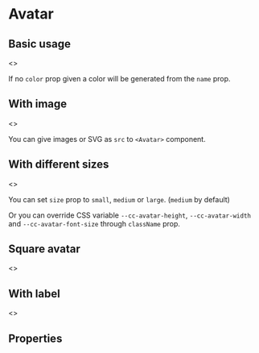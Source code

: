 
<Meta title="Components|Avatar" component={Avatar} />

# Avatar

## Basic usage

<Preview>
  <Story name="Basic usage">
    <>
      <Avatar name="Darth Vader" />
      <Avatar name="Luke Skywalker" />
      <Avatar name="Yoda" />
      <Avatar name="C3PO" color="#DA8E03" />
    </>
  </Story>
</Preview>

If no `color` prop given a color will be generated from the `name` prop.

## With image

<Preview>
  <Story name="With image">
    <>
      <Avatar src="https://upload.wikimedia.org/wikipedia/en/7/76/Darth_Vader.jpg" />
      <Avatar src="https://upload.wikimedia.org/wikipedia/en/9/9b/Luke_Skywalker.png" />
      <Avatar src="https://upload.wikimedia.org/wikipedia/en/9/9b/Yoda_Empire_Strikes_Back.png" />
    </>
  </Story>
</Preview>

You can give images or SVG as `src` to `<Avatar>` component.

## With different sizes

<Preview>
  <Story name="Sizes">
    <>
      <Avatar name="Yoda" size="small" />
      <Avatar name="Yoda" size="medium" />
      <Avatar name="Yoda" size="large" />
    </>
  </Story>
</Preview>

You can set `size` prop to `small`, `medium` or `large`. (`medium` by default)

Or you can override CSS variable `--cc-avatar-height`, `--cc-avatar-width` and `--cc-avatar-font-size` through `className` prop.

## Square avatar

<Preview>
  <Story name="Square">
    <>
      <Avatar name="Darth Vader" square />
      <Avatar name="Luke Skywalker" square />
      <Avatar name="Yoda" square />
    </>
  </Story>
</Preview>

## With label

<Preview>
  <Story name="Label">
    <>
      <Avatar name="Darth Vader" withLabel />
      <Avatar name="Luke Skywalker" withLabel />
      <Avatar name="Yoda" withLabel />
    </>
  </Story>
</Preview>

## Properties

<Props of={Avatar} />